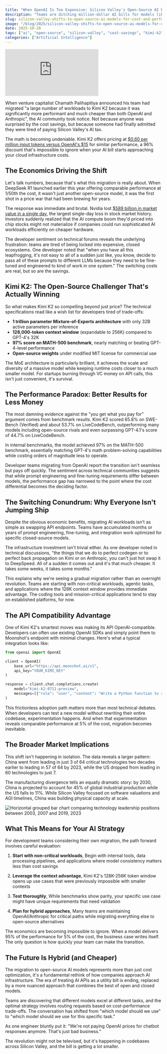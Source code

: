 ```yaml
---
title: "When OpenAI Is Too Expensive: Silicon Valley's Open-Source AI Rebellion"
description: "Teams are ditching million-dollar AI bills for models like Kimi K2. Here's why the economics no longer work for closed-source AI."
slug: silicon-valley-shifts-to-open-source-ai-models-for-cost-and-performance
image: "/blog/2025/silicon-valley-shifts-to-open-source-ai-models-for-cost-and-performance.jpg"
date: 2025-10-28
tags: ["ai", "open-source", "silicon-valley", "cost-savings", "kimi-k2"]
categories: ["Artificial Intelligence"]
---
```


<div className="my-8 w-full flex justify-center">
  <iframe
    src="https://www.youtube.com/embed/FiLTjw1Y48w"
    title="YouTube video"
    frameborder="0"
    allow="accelerometer; autoplay; clipboard-write; encrypted-media; gyroscope; picture-in-picture; web-share"
    allowfullscreen
    className="brutalist-border w-full max-w-2xl aspect-video"
  ></iframe>
</div>

When venture capitalist Chamath Palihapitiya announced his team had migrated "a large number of workloads to Kimi K2 because it was significantly more performant and much cheaper than both OpenAI and Anthropic", the AI community took notice. Not because anyone was surprised by the cost savings, but because someone had finally admitted they were tired of paying Silicon Valley's AI tax.

The math is becoming undeniable. Kimi K2 offers pricing at [$0.60 per million input tokens versus OpenAI's $15](https://kimi-ai.chat/blog/what-is-kimi-ai/) for similar performance,  a 96% discount that's impossible to ignore when your AI bill starts approaching your cloud infrastructure costs.


## The Economics Driving the Shift

Let's talk numbers, because that's what this migration is really about. When DeepSeek R1 launched earlier this year offering comparable performance at 1/50th the cost, it wasn't just another open-source model,  it was the first shot in a price war that had been brewing for years.

The response was immediate and brutal. Nvidia lost [$589 billion in market value in a single day](https://medium.com/@truthbit.ai/what-happens-when-silicon-valley-stops-being-1-f1541a63e8c1),  the largest single-day loss in stock market history. Investors suddenly realized that the AI compute boom they'd priced into chip stocks might not materialize if companies could run sophisticated AI workloads efficiently on cheaper hardware.

The developer sentiment on technical forums reveals the underlying frustration: teams are tired of being locked into expensive, closed ecosystems. One developer noted that "when you have all this leapfrogging, it's not easy to all of a sudden just like, you know, decide to pass all of these prompts to different LLMs because they need to be fine-tuned and engineered to kind of work in one system." The switching costs are real, but so are the savings.

## Kimi K2: The Open-Source Challenger That's Actually Winning

So what makes Kimi K2 so compelling beyond just price? The technical specifications read like a wish list for developers tired of trade-offs:

- **1 trillion parameter Mixture-of-Experts architecture** with only 32B active parameters per inference
- **128,000-token context window** (expandable to 256K) compared to GPT-4's 32K
- **97% score on MATH-500 benchmark**, nearly matching or beating GPT-4-level performance
- **Open-source weights** under modified MIT license for commercial use

The MoE architecture is particularly brilliant,  it achieves the scale and diversity of a massive model while keeping runtime costs closer to a much smaller model. For startups burning through VC money on API calls, this isn't just convenient, it's survival.


## The Performance Paradox: Better Results for Less Money

The most damning evidence against the "you get what you pay for" argument comes from benchmark results. Kimi K2 scored 65.8% on SWE-Bench (Verified) and about 53.7% on LiveCodeBench, outperforming many models including open-source rivals and even surpassing GPT-4.1's score of 44.7% on LiveCodeBench.

In internal benchmarks, the model achieved 97% on the MATH-500 benchmark,  essentially matching GPT-4's math problem-solving capabilities while costing orders of magnitude less to operate.

Developer teams migrating from OpenAI report the transition isn't seamless but pays off quickly. The sentiment across technical communities suggests that while prompt engineering and fine-tuning requirements differ between models, the performance gap has narrowed to the point where the cost differential becomes the deciding factor.

## The Switching Conundrum: Why Everyone Isn't Jumping Ship

Despite the obvious economic benefits, migrating AI workloads isn't as simple as swapping API endpoints. Teams have accumulated months or years of prompt engineering, fine-tuning, and integration work optimized for specific closed-source models.

The infrastructure investment isn't trivial either. As one developer noted in technical discussions, "the things that we do to perfect codegen or to perfect back propagation on Kimi or on Anthropic, you can't just hot swap it to DeepSpeed. All of a sudden it comes out and it's that much cheaper. It takes some weeks, it takes some months."

This explains why we're seeing a gradual migration rather than an overnight revolution. Teams are starting with non-critical workloads, agentic tasks, and applications where the 128K context window provides immediate advantage. The coding tools and mission-critical applications tend to stay on established platforms,  for now.


## The API Compatibility Advantage

One of Kimi K2's smartest moves was making its API OpenAI-compatible. Developers can often use existing OpenAI SDKs and simply point them to Moonshot's endpoint with minimal changes. Here's what a typical integration looks like:

```python
from openai import OpenAI

client = OpenAI(
    base_url="https://api.moonshot.ai/v1",
    api_key="YOUR_KIMI_KEY"
)

response = client.chat.completions.create(
    model="kimi-k2-0711-preview",
    messages=[{"role": "user", "content": "Write a Python function to reverse a string."}]
)
```

This frictionless adoption path matters more than most technical debates. When developers can test a new model without rewriting their entire codebase, experimentation happens. And when that experimentation reveals comparable performance at 5% of the cost, migration becomes inevitable.

## The Broader Market Implications

This shift isn't happening in isolation. The data reveals a larger pattern: China went from leading in just 3 of 64 critical technologies two decades earlier to leading in 57 of 64 by 2023, while the US dropped from leading in 60 technologies to just 7.

The manufacturing divergence tells an equally dramatic story: by 2030, China is projected to account for 45% of global industrial production while the US falls to 11%. While Silicon Valley focused on software valuations and AGI timelines, China was building physical capacity at scale.

![Horizontal grouped bar chart comparing technology leadership positions between 2003, 2007 and 2019, 2023](/blog/2025/silicon-valley-shifts-to-open-source-ai-models-for-cost-and-performance_horizontal-grouped-bar-chart-comparing-technology-leadership-positions-between-2.png)

## What This Means for Your AI Strategy

For development teams considering their own migration, the path forward involves careful evaluation:

1. **Start with non-critical workloads**,  Begin with internal tools, data processing pipelines, and applications where model consistency matters less than cost savings

2. **Leverage the context advantage**,  Kimi K2's 128K-256K token window opens up use cases that were previously impossible with smaller contexts

3. **Test thoroughly**,  While benchmarks show parity, your specific use case might have unique requirements that need validation

4. **Plan for hybrid approaches**,  Many teams are maintaining OpenAI/Anthropic for critical paths while migrating everything else to open-source alternatives

The economics are becoming impossible to ignore. When a model delivers 95% of the performance for 5% of the cost, the business case writes itself. The only question is how quickly your team can make the transition.

## The Future Is Hybrid (and Cheaper)

The migration to open-source AI models represents more than just cost optimization,  it's a fundamental rethink of how companies approach AI infrastructure. The era of treating AI APIs as a utility bill is ending, replaced by a more nuanced approach that combines the best of open and closed models.

Teams are discovering that different models excel at different tasks, and the optimal strategy involves routing requests based on cost-performance trade-offs. The conversation has shifted from "which model should we use" to "which model should we use for this specific task."

As one engineer bluntly put it: "We're not paying OpenAI prices for chatbot responses anymore. That's just bad business."

The revolution might not be televised, but it's happening in codebases across Silicon Valley,  and the bill is getting a lot smaller.
